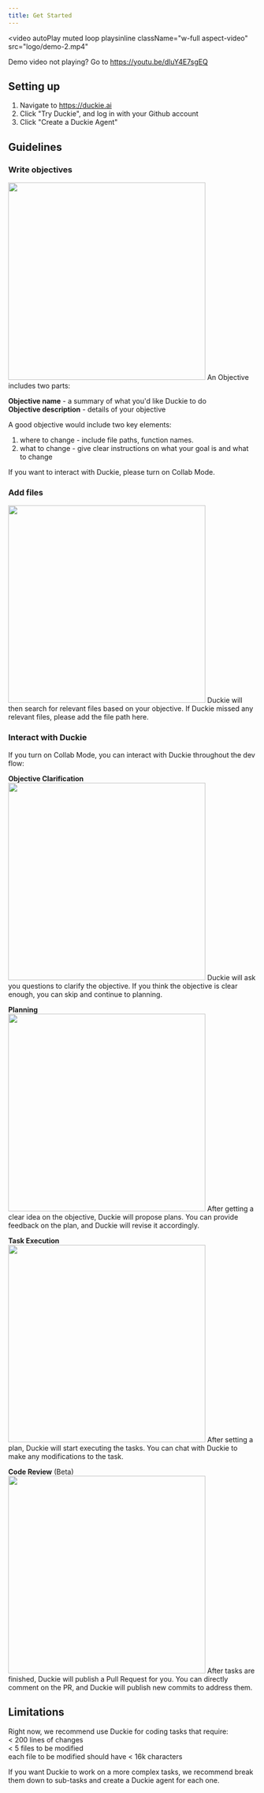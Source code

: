 ```yaml
---
title: Get Started
---
```

<video
  autoPlay
  muted
  loop
  playsinline
  className="w-full aspect-video"
  src="logo/demo-2.mp4"
></video>
Demo video not playing? Go to https://youtu.be/dluY4E7sgEQ
## Setting up

1. Navigate to https://duckie.ai
2. Click "Try Duckie", and log in with your Github account
3. Click "Create a Duckie Agent"

## Guidelines
### Write objectives
<img width="400" src="logo/objective2.png" />
An Objective includes two parts:

**Objective name** - a summary of what you'd like Duckie to do
<br />**Objective description** - details of your objective

A good objective would include two key elements:
1. where to change - include file paths, function names.
2. what to change - give clear instructions on what your goal is and what to change

If you want to interact with Duckie, please turn on Collab Mode.

### Add files
<img width="400" src="logo/files2.png" />
Duckie will then search for relevant files based on your objective. If Duckie missed any relevant files, please add the file path here.

### Interact with Duckie
If you turn on Collab Mode, you can interact with Duckie throughout the dev flow: 

**Objective Clarification**  
<img width="400" src="logo/objective_2.png" />
Duckie will ask you questions to clarify the objective. If you think the objective is clear enough, you can skip and continue to planning.

**Planning**  
<img width="400" src="logo/plan2.png" />
After getting a clear idea on the objective, Duckie will propose plans. You can provide feedback on the plan, and Duckie will revise it accordingly.  

**Task Execution**  
<img width="400" src="logo/task2.png" /> 
After setting a plan, Duckie will start executing the tasks. You can chat with Duckie to make any modifications to the task.  

**Code Review** (Beta)
<img width="400" src="logo/code_review2.png" />
After tasks are finished, Duckie will publish a Pull Request for you. You can directly comment on the PR, and Duckie will publish new commits to address them.  


## Limitations
Right now, we recommend use Duckie for coding tasks that require:
<br />  < 200 lines of changes
<br />  < 5 files to be modified
<br />  each file to be modified should have < 16k characters

If you want Duckie to work on a more complex tasks, we recommend break them down to sub-tasks and create a Duckie agent for each one.